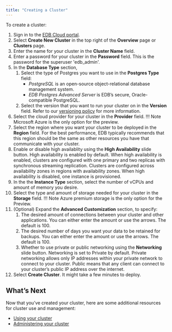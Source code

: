 ```yaml
---
title: "Creating a Cluster"
---
```

To create a cluster:
1. Sign in to the [EDB Cloud portal](https://portal.edbcloud.com).
2. Select **Create New Cluster** in the top right of the **Overview** page or **Clusters** page.
3. Enter the name for your cluster in the **Cluster Name** field. 
4. Enter a password for your cluster in the **Password** field. This is the password for the superuser 'edb_admin'.
5. In the **Database Type** section,
   1. Select the type of Postgres you want to use in the **Postgres Type** field: 
      - *PostgreSQL* is an open-source object-relational database management system.
      - *EDB Postgres Advanced Server* is EDB’s secure, Oracle-compatible PostgreSQL.
   6. Select the version that you want to run your cluster on in the **Version** field. Refer to our [versioning policy](../overview/05_database_version_policy) for more information.
7. Select the cloud provider for your cluster in the **Provider** field.
   !!! Note
       Microsoft Azure is the only option for the preview.
8. Select the region where you want your cluster to be deployed in the **Region** field. For the best performance, EDB typically recommends that this region should be the same as other resources you have that communicate with your cluster.
9. Enable or disable high availablity using the **High Availability** slide button. High availability is enabled by default. When high availability is enabled, clusters are configured with one primary and two replicas with synchronous streaming replication. Clusters are configured across availability zones in regions with availability zones. When high availability is disabled, one instance is provisioned.
10. In the the **Instance Type** section, select the number of vCPUs and amount of memory you desire.
11. Select the type and amount of storage needed for your cluster in the **Storage** field.
   !!! Note
       Azure premium storage is the only option for the Preview.
12. (Optional) Expand the **Advanced Customization** section, to specify:
     1. The desired amount of connections between your cluster and other applications. You can either enter the amount or use the arrows. The default is 100.
     2. The desired number of days you want your data to be retained for backups. You can either enter the amount or use the arrows. The default is 100.
     3. Whether to use private or public networking using the **Networking** slide button. Networking is set to Private by default. Private networking allows only IP addresses within your private network to connect to your cluster. Public means that any client can connect to your cluster’s public IP address over the internet.
17. Select **Create Cluster**. It might take a few minutes to deploy. 

## What’s Next

Now that you’ve created your cluster, here are some additional resources for cluster use and management:



* [Using your cluster]( )
* [Administering your cluster]( )
